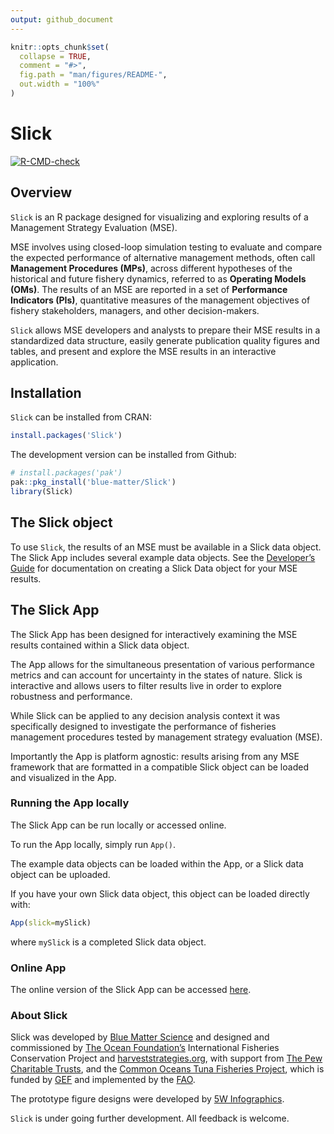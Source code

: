 ```yaml
---
output: github_document
---
```


<!-- README.md is generated from README.Rmd. Please edit that file -->

```r
knitr::opts_chunk$set(
  collapse = TRUE,
  comment = "#>",
  fig.path = "man/figures/README-",
  out.width = "100%"
)
```

# Slick

<!-- badges: start -->

<!-- [![CRAN status](https://www.r-pkg.org/badges/version/Slick)](https://CRAN.R-project.org/package=Slick) -->
[![R-CMD-check](https://github.com/Blue-Matter/Slick/actions/workflows/R-CMD-check.yaml/badge.svg)](https://github.com/Blue-Matter/Slick/actions/workflows/R-CMD-check.yaml)
<!-- badges: end -->

## Overview

`Slick` is an R package designed for visualizing and exploring results of a Management Strategy Evaluation (MSE).

MSE involves using closed-loop simulation testing to evaluate and compare the expected performance of alternative management methods, often call **Management Procedures (MPs)**, across different hypotheses of the historical and future fishery dynamics, referred to as **Operating Models (OMs)**. The results of an MSE are reported in a set of **Performance Indicators (PIs)**, quantitative measures of the management objectives of fishery stakeholders, managers, and other decision-makers.

`Slick` allows MSE developers and analysts to prepare their MSE results in a standardized data structure, easily generate publication quality figures and tables, and present and explore the MSE results in an interactive application. 

## Installation

`Slick` can be installed from CRAN:
```r
install.packages('Slick')
```
The development version can be installed from Github:

```r
# install.packages('pak')
pak::pkg_install('blue-matter/Slick')
library(Slick)
```

## The Slick object

To use `Slick`, the results of an MSE must be available in a Slick data object. The Slick App includes several example data objects. See the [Developer's Guide](https://slick.bluematterscience.com/articles/DevelopersGuide.html) for documentation on creating a Slick Data object for your MSE results.

## The Slick App

The Slick App has been designed for interactively examining the MSE results contained within a Slick data object. 

The App allows for the simultaneous presentation of various performance metrics and can account for uncertainty in the states of nature. Slick is interactive and allows users to filter results live in order to explore robustness and performance.

While Slick can be applied to any decision analysis context it was specifically designed to investigate the performance of fisheries management procedures tested by management strategy evaluation (MSE).

Importantly the App is platform agnostic: results arising from any MSE framework that are formatted in a compatible Slick object can be loaded and visualized in the App.

### Running the App locally
The Slick App can be run locally or accessed online.

To run the App locally, simply run `App()`.

The example data objects can be loaded within the App, or a Slick data object can be uploaded.

If you have your own Slick data object, this object can be loaded directly with:

```r
App(slick=mySlick)
```
where `mySlick` is a completed Slick data object.

### Online App
The online version of the Slick App can be accessed [here](https://shiny.bluematterscience.com/app/slick).


### About Slick
Slick was developed by [Blue Matter Science](https://www.bluematterscience.com) and designed and commissioned by [The Ocean Foundation's](https://oceanfdn.org/) International Fisheries Conservation Project and [harveststrategies.org](https://harveststrategies.org/), with support from [The Pew Charitable Trusts](https://www.pew.org/en/), and the [Common Oceans Tuna Fisheries Project](https://www.fao.org/in-action/commonoceans/what-we-do/tuna-fisheries/en/), which is funded by [GEF](https://www.thegef.org/what-we-do/topics/areas-beyond-national-jurisdiction) and implemented by the [FAO](https://www.fao.org/in-action/commonoceans/en/).

The prototype figure designs were developed by [5W Infographics](https://www.5wgraphics.com/).

`Slick` is under going further development. All feedback is welcome. 


